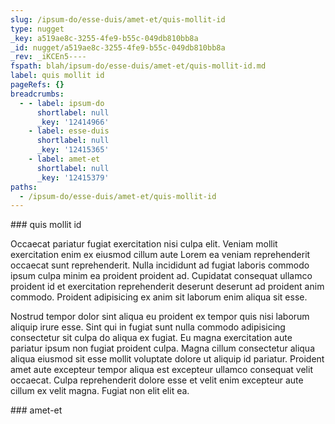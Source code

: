 ```yaml
---
slug: /ipsum-do/esse-duis/amet-et/quis-mollit-id
type: nugget
_key: a519ae8c-3255-4fe9-b55c-049db810bb8a
_id: nugget/a519ae8c-3255-4fe9-b55c-049db810bb8a
_rev: _iKCEn5----
fspath: blah/ipsum-do/esse-duis/amet-et/quis-mollit-id.md
label: quis mollit id
pageRefs: {}
breadcrumbs:
  - - label: ipsum-do
      shortlabel: null
      _key: '12414966'
    - label: esse-duis
      shortlabel: null
      _key: '12415365'
    - label: amet-et
      shortlabel: null
      _key: '12415379'
paths:
  - /ipsum-do/esse-duis/amet-et/quis-mollit-id
---
```


<NuggetArea>
<Nugget slug="/ipsum-do/esse-duis/amet-et/quis-mollit-id" type="nugget" _key="a519ae8c-3255-4fe9-b55c-049db810bb8a" _id="nugget/a519ae8c-3255-4fe9-b55c-049db810bb8a" _rev="_iKCEn5----" fspath="blah/ipsum-do/esse-duis/amet-et/quis-mollit-id.md" label="quis mollit id" paths="/ipsum-do/esse-duis/amet-et/quis-mollit-id">
<NuggetBody>
### quis mollit id

Occaecat pariatur fugiat exercitation nisi culpa elit. Veniam mollit exercitation enim ex eiusmod cillum aute Lorem ea veniam reprehenderit occaecat sunt reprehenderit. Nulla incididunt ad fugiat laboris commodo ipsum culpa minim ea proident proident ad. Cupidatat consequat ullamco proident id et exercitation reprehenderit deserunt deserunt ad proident anim commodo. Proident adipisicing ex anim sit laborum enim aliqua sit esse.

Nostrud tempor dolor sint aliqua eu proident ex tempor quis nisi laborum aliquip irure esse. Sint qui in fugiat sunt nulla commodo adipisicing consectetur sit culpa do aliqua ex fugiat. Eu magna exercitation aute pariatur ipsum non fugiat proident culpa. Magna cillum consectetur aliqua aliqua eiusmod sit esse mollit voluptate dolore ut aliquip id pariatur. Proident amet aute excepteur tempor aliqua est excepteur ullamco consequat velit occaecat. Culpa reprehenderit dolore esse et velit enim excepteur aute cillum ex velit magna. Fugiat non elit elit ea.

</NuggetBody>
<Breadcrumbs>
<Crumbs>
<Crumb _key="12414966" label="ipsum-do" /><Crumb _key="12415365" label="esse-duis" /><Crumb _key="12415379" label="amet-et" />
</Crumbs>
</Breadcrumbs>
</Nugget>

<NuggetsInbound>
</NuggetsInbound>
<NuggetsOutbound>
</NuggetsOutbound>
</NuggetArea>
<PassagesInbound>
<Passage direction="inbound" type="passage" _key="12415379" _id="passage/12415379" _rev="_iKCEn46--A" label="amet-et" passage="amet-et" fspath="blah/ipsum-do/esse-duis/amet-et" paths="/ipsum-do/esse-duis/amet-et" slug="/ipsum-do/esse-duis/amet-et">
<NuggetBody>
### amet-et

</NuggetBody>
<Breadcrumbs>
<Crumbs>
<Crumb _key="12414966" label="ipsum-do" /><Crumb _key="12415365" label="esse-duis" />
</Crumbs>
</Breadcrumbs>
</Passage>

</PassagesInbound>
<PassagesOutbound>
</PassagesOutbound>